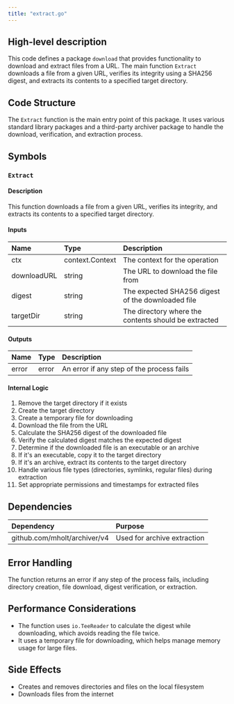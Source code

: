 ```yaml
---
title: "extract.go"
---
```


## High-level description
This code defines a package `download` that provides functionality to download and extract files from a URL. The main function `Extract` downloads a file from a given URL, verifies its integrity using a SHA256 digest, and extracts its contents to a specified target directory.

## Code Structure
The `Extract` function is the main entry point of this package. It uses various standard library packages and a third-party archiver package to handle the download, verification, and extraction process.

## Symbols

### `Extract`
#### Description
This function downloads a file from a given URL, verifies its integrity, and extracts its contents to a specified target directory.

#### Inputs
| Name | Type | Description |
|:-----|:-----|:------------|
| ctx | context.Context | The context for the operation |
| downloadURL | string | The URL to download the file from |
| digest | string | The expected SHA256 digest of the downloaded file |
| targetDir | string | The directory where the contents should be extracted |

#### Outputs
| Name | Type | Description |
|:-----|:-----|:------------|
| error | error | An error if any step of the process fails |

#### Internal Logic
1. Remove the target directory if it exists
2. Create the target directory
3. Create a temporary file for downloading
4. Download the file from the URL
5. Calculate the SHA256 digest of the downloaded file
6. Verify the calculated digest matches the expected digest
7. Determine if the downloaded file is an executable or an archive
8. If it's an executable, copy it to the target directory
9. If it's an archive, extract its contents to the target directory
10. Handle various file types (directories, symlinks, regular files) during extraction
11. Set appropriate permissions and timestamps for extracted files

## Dependencies
| Dependency | Purpose |
|:-----------|:--------|
| github.com/mholt/archiver/v4 | Used for archive extraction |

## Error Handling
The function returns an error if any step of the process fails, including directory creation, file download, digest verification, or extraction.

## Performance Considerations
- The function uses `io.TeeReader` to calculate the digest while downloading, which avoids reading the file twice.
- It uses a temporary file for downloading, which helps manage memory usage for large files.

## Side Effects
- Creates and removes directories and files on the local filesystem
- Downloads files from the internet